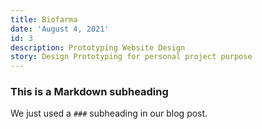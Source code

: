 ---
title: Biofarma
date: 'August 4, 2021'
id: 3
description: Prototyping Website Design
story: Design Prototyping for personal project purpose
---

### This is a Markdown subheading

We just used a `###` subheading in our blog post.

